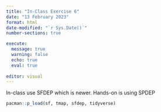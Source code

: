 ```yaml
---
title: "In-Class Exercise 6"
date: "13 February 2023"
format: html
date-modified: "`r Sys.Date()`"
number-sections: true

execute:
  message: true
  warning: false
  echo: true
  eval: true
  
editor: visual
---
```


In-class use SFDEP which is newer. Hands-on is using SPDEP

```r
pacman::p_load(sf, tmap, sfdep, tidyverse)
```
